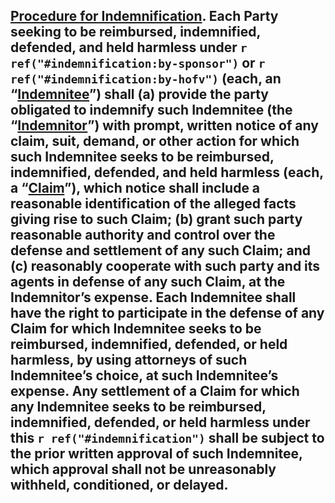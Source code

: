 ## [Procedure for Indemnification]{.underline}. Each Party seeking to be reimbursed, indemnified, defended, and held harmless under `r ref("#indemnification:by-sponsor")` or `r ref("#indemnification:by-hofv")` (each, an "[Indemnitee]{.underline}") shall (a) provide the party obligated to indemnify such Indemnitee (the "[Indemnitor]{.underline}") with prompt, written notice of any claim, suit, demand, or other action for which such Indemnitee seeks to be reimbursed, indemnified, defended, and held harmless (each, a "[Claim]{.underline}"), which notice shall include a reasonable identification of the alleged facts giving rise to such Claim; (b) grant such party reasonable authority and control over the defense and settlement of any such Claim; and (c) reasonably cooperate with such party and its agents in defense of any such Claim, at the Indemnitor's expense. Each Indemnitee shall have the right to participate in the defense of any Claim for which Indemnitee seeks to be reimbursed, indemnified, defended, or held harmless, by using attorneys of such Indemnitee's choice, at such Indemnitee's expense. Any settlement of a Claim for which any Indemnitee seeks to be reimbursed, indemnified, defended, or held harmless under this `r ref("#indemnification")` shall be subject to the prior written approval of such Indemnitee, which approval shall not be unreasonably withheld, conditioned, or delayed. {#indemnification:procedure-for-indemnification}
